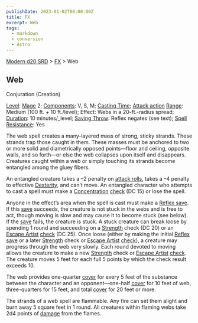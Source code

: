 ```yaml
---
publishDate: 2023-01-02T00:00:00Z
title: FX
excerpt: Web
tags:
  - markdown
  - conversion
  - Astro
---
```


[Modern d20 SRD](/#modernD20) > [FX](modern-d20-srd-fx-index) > Web

## Web

Conjuration (Creation)

[Level](modern-d20-srd-fx-level): [Mage](modern-d20-srd-classes-advanced-mage) 2; [Components](modern-d20-srd-fx-components): V, S, M; [Casting Time](modern-d20-srd-fx-casting-time); [Attack action](modern-d20-srd-combat-attack-actions) [Range](modern-d20-srd-fx-range): Medium (100 ft. + 10 ft./level); Effect: Webs in a 20-ft.-radius spread; [Duration](modern-d20-srd-fx-duration): 10 minutes/\_level; [Saving Throw](modern-d20-srd-basics-saving-throws): Reflex negates (see text); [Spell Resistance](modern-d20-srd-special-abilities-spell-resistance): Yes

The web spell creates a many-layered mass of strong, sticky strands. These strands trap those caught in them. These masses must be anchored to two or more solid and diametrically opposed points—floor and ceiling, opposite walls, and so forth—or else the web collapses upon itself and disappears. Creatures caught within a web or simply touching its strands become entangled among the gluey fibers.

An entangled creature takes a –2 penalty on [attack rolls](modern-d20-srd-combat-attack-roll), takes a –4 penalty to effective [Dexterity](modern-d20-srd-basics-ability-scores), and can’t move. An entangled character who attempts to cast a spell must make a [Concentration](modern-d20-srd-skills-concentration) [check](modern-d20-srd-skills-skill-basics-php#skill-check-index) (DC 15) or lose the spell.

Anyone in the effect’s area when the spell is cast must make a [Reflex save](modern-d20-srd-basics-saving-throws). If this [save](modern-d20-srd-basics-saving-throws) succeeds, the creature is not stuck in the webs and is free to act, though moving is slow and may cause it to become stuck (see below). If the [save](modern-d20-srd-basics-saving-throws) fails, the creature is stuck. A stuck creature can break loose by spending 1 round and succeeding on a [Strength](modern-d20-srd-basics-ability-scores) check (DC 20) or an [Escape Artist](modern-d20-srd-skills-escape-artist) [check](modern-d20-srd-skills-skill-basics-php#skill-check-index) (DC 25). Once loose (either by making the initial [Reflex save](modern-d20-srd-basics-saving-throws) or a later [Strength](modern-d20-srd-basics-ability-scores) check or [Escape Artist](modern-d20-srd-skills-escape-artist) [check](modern-d20-srd-skills-skill-basics-php#skill-check-index)), a creature may progress through the web very slowly. Each round devoted to moving allows the creature to make a new [Strength](modern-d20-srd-basics-ability-scores) check or [Escape Artist](modern-d20-srd-skills-escape-artist) [check](modern-d20-srd-skills-skill-basics-php#skill-check-index). The creature moves 5 feet for each full 5 points by which the check result exceeds 10.

The web provides one-quarter [cover](modern-d20-srd-combat-cover) for every 5 feet of the substance between the character and an opponent—one-half [cover](modern-d20-srd-combat-cover) for 10 feet of web, three-quarters for 15 feet, and total [cover](modern-d20-srd-combat-cover) for 20 feet or more.

The strands of a web spell are flammable. Any fire can set them alight and burn away 5 square feet in 1 round. All creatures within flaming webs take 2d4 points of [damage](modern-d20-srd-combat-damage) from the flames.
